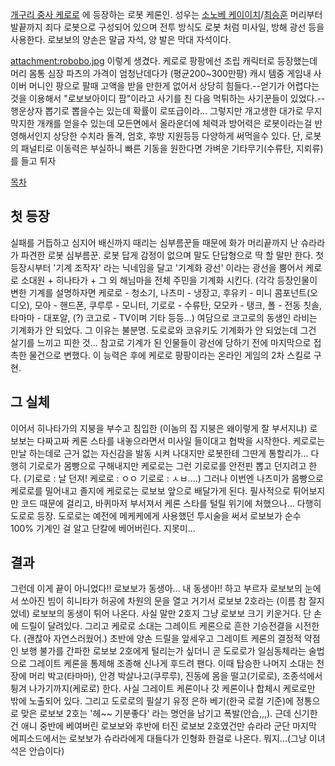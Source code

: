 [[개구리 중사 케로로]] 에 등장하는 로봇 케론인. 성우는 [[소노베 케이이치]]/[[최승훈]]
머리부터 발끝까지 죄다 로봇으로 구성되어 있으며 전투 방식도 로봇 처럼
미사일, 방해 광선 등을 사용한다. 로보보의 양손은 말굽 자석, 양 발은 막대 자석이다.

attachment:robobo.jpg
이렇게 생겼다. 케로로 팡팡에선 조립 캐릭터로 등장했는데 머리 몸통 심장 파츠의 가격이 엄청난데다가 (평균200~300만팡) 캐시 템중 게임내 사이버 머니인 팡으로 팔때 고액을 받을 만한게 없어서 상당히 힘들다.--얻기가 어렵다는 것을 이용해서 "로보보아이디 팜"이라고 사기를 친 다음 먹튀하는 사기꾼들이 있었다.-- 행운상자 뽑기로 뽑을수는 있는데 확률이 로또급이라... 그렇지만 개고생한 대가로 무지막지한 개캐를 얻을수 있는데 모든면에서 올라운더에 체력과 방어력은 로봇이라는걸 반영해서인지 상당한 수치라 돌격, 엄호, 후방 지원등등 다양하게 써먹을수 있다. 단, 로봇의 패널티로 이동력은 부실하니 빠른 기동을 원한다면 가벼운 기타무기(수류탄, 지뢰류)를 들고 튀자

[[목차]]

== 첫 등장 ==

실패를 거듭하고 심지어 배신까지 때리는 심부름꾼들 때문에 화가 머리끝까지 난 슈라라가 파견한 로봇 심부름꾼. 로봇 답게 감정이 없으며 말도 단답형으로 딱 할 말만 한다. 첫 등장시부터 '기계 조작자' 라는 닉네임을 달고 '기계화 광선' 이라는 광선을 뿜어서 케로로 소대원 + 히나타가 + 그 외 해님마을 전체 주민을 기계화 시킨다. (각각 등장인물이 변한 기계를 설명하자면 케로로 - 청소기, 나츠미 - 냉장고, 후유키 - 미니 콤포넌트(오디오), 모아 - 핸드폰, 쿠루루 - 모니터, 기로로 - 수류탄, 모모카 - 탱크, 폴 - 전동 칫솔, 타마마 - 대포알, (?) 코고로 - TV이며 기타 등등...) 여담으로 코고로의 동생인 라비는 기계화가 안 되었다. 그 이유는 불분명. 도로로와 코유키도 기계화가 안 되었는데 그건 살기를 느끼고 피한 것... 참고로 기계가 된 인물들이 광선에 당하기 전에 마지막으로 접촉한 물건으로 변했다. 이 능력은 후에 케로로 팡팡이라는 온라인 게임의 2차 스킬로 구현.

== 그 실체 ==
 
이어서 히나타가의 지붕을 부수고 침입한 (이놈의 집 지붕은 왜이렇게 잘 부서지냐) 로보보는 다짜고짜 케론 스타를 내놓으라면서 미사일 들이대고 협박을 시작한다. 케로로는 만날 하는데로 근거 없는 자신감을 발동 시켜 나대지만 로봇한테 그딴게 통할리가... 다행히 기로로가 몸빵으로 구해내지만 케로로는 그런 기로로를 안전핀 뽑고 던지려고 한다. (기로로 : 날 던져! 케로로 : ㅇㅇ 기로로 : ㅅㅂ....) 그러나 이번엔 나츠미가 몸빵으로 케로로를 밀어내고 졸지에 케로로는 로보보 앞으로 배달가게 된다. 필사적으로 튀어보지만 코드 때문에 걸리고, 바퀴마저 부서져서 케론 스타를 털릴 위기에 처했으나... 다행히 도로로 등장. 도로로는 예전에 메케케에게 사용했던 투시술을 써서 로보보가 순수 100% 기계인 걸 알고 단칼에 베어버린다. 지못미...


== 결과 == 
그런데 이게 끝이 아니었다!! 로보보가 동생아... 내 동생아!! 하고 부르자 로보보의 눈에서 쏘아진 빔이 히니타가 허공에 차원의 문을 열고 거기서 로보보 2호라는 (이름 참 잘지었네) 로보보의 동생이 튀어 나온다. 사실 말만 2호지 그냥 로보보 크기 키운거다. 단 손에 드릴이 달려있다. 그리고 케로로 소대는 그레이트 케론으로 흔한 기승전결을 시전한다. (괜찮아 자연스러웠어.) 초반에 양손 드릴을 앞세우고 그레이트 케론의 결정적 약점인 보행 불가를 간파한 로보보 2호에게 털리는가 싶더니 곧 도로로가 일심동체라는 술법으로 그레이트 케론을 통제해 조종해 신나게 후드려 팬다. 이때 탑승한 나머지 소대는 천장에 머리 박고(타마마), 안경 박살나고(쿠루루), 진동에 몸을 떨고(기로로), 조종석에서 튕겨 나가기까지(케로로) 한다. 사실 그레이트 케론이나 갓 케론이나 합체시 케로로만 밖에 노출되어 있다. 그리고 도로로의 필살기 유정 은하 베기(한국 로컬 기준)에 정통으로 맞은 로보보 2호는 '헤~~ 기분좋다' 라는 명언을 남기고 폭발(안습,,,). 근데 신기한 건 애니 중반에 베여버린 로보보와 후반에 터진 로보보 2호였건만 슈라라 군단 마지막 에피소드에서는 로보보가 슈라라에게 대들다가 인형화 한걸로 나온다. 뭐지...(그냥 이녀석은 안습이다)


